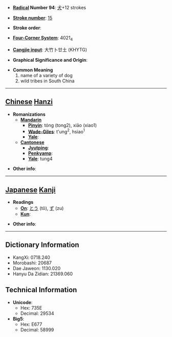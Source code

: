 * '''[[Wiktionary:Chinese radical index| Radical]] Number 94''': [[Wiktionary:Chinese radical index 犬|犬]]+12 strokes

* '''[[Wiktionary:Chinese total strokes index|Stroke number]]''': [[Wiktionary:Chinese total strokes index 15|15]]

* '''Stroke order''': 

* '''[[Wiktionary:Chinese four corner index|Four-Corner System]]''': 4021<sub>4</sub>

* '''[[Wiktionary:Chinese Cangjie index|Cangjie input]]''': 大竹卜廿土 (KHYTG)

* '''Graphical Significance and Origin''': 

* '''Common Meaning'''
*#name of a variety of dog
*# wild tribes in South China


----

== [[Chinese]] [[Hanzi]] ==

* '''Romanizations'''
** '''[[Mandarin]]'''
*** '''[[Pinyin]]''': tóng (tong2), xiāo (xiao1)
*** '''[[Wade-Giles]]''': t'ung<sup>2</sup>, hsiao<sup>1</sup>
*** '''[[Yale]]''': 
** '''[[Cantonese]]'''
*** '''[[Jyutping]]''':
*** '''[[Penkyamp]]''': 
*** '''[[Yale]]''': tung4

* '''Other info''': 

----

== [[Japanese]] [[Kanji]] ==

* '''Readings'''
** '''[[On]]''': [[とう]] (tō), [[ず]] (zu)
** '''[[Kun]]''': 

* '''Other info''':  

----

== Dictionary Information ==

* KangXi: 0718.240
* Morobashi: 20687
* Dae Jaweon: 1130.020
* Hanyu Da Zidian: 21369.060

== Technical Information ==

* '''Unicode''':
** Hex: 735E
** Decimal: 29534
* '''Big5''':
** Hex: E677
** Decimal: 58999